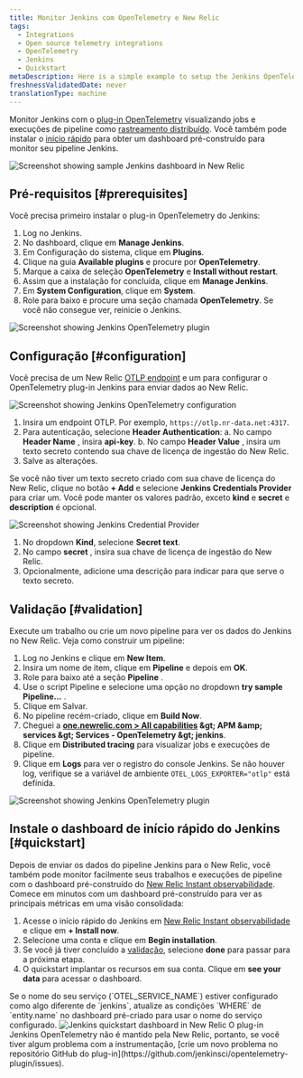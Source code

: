 ```yaml
---
title: Monitor Jenkins com OpenTelemetry e New Relic
tags:
  - Integrations
  - Open source telemetry integrations
  - OpenTelemetry
  - Jenkins
  - Quickstart
metaDescription: Here is a simple example to setup the Jenkins OpenTelemetry plugin to send data to New Relic.
freshnessValidatedDate: never
translationType: machine
---
```


Monitor Jenkins com o [plug-in OpenTelemetry](https://plugins.jenkins.io/opentelemetry) visualizando jobs e execuções de pipeline como [rastreamento distribuído](/docs/distributed-tracing/concepts/introduction-distributed-tracing). Você também pode instalar o [início rápido](https://newrelic.com/instant-observability/jenkins) para obter um dashboard pré-construído para monitor seu pipeline Jenkins.

<img title="Screenshot showing sample Jenkins dashboard in New Relic" alt="Screenshot showing sample Jenkins dashboard in New Relic" src="/images/opentelemetry_screenshot-full_jenkins-05.webp" />

## Pré-requisitos [#prerequisites]

Você precisa primeiro instalar o plug-in OpenTelemetry do Jenkins:

1. Log no Jenkins.
2. No dashboard, clique em <DNT>**Manage Jenkins**</DNT>.
3. Em Configuração do sistema, clique em <DNT>**Plugins**</DNT>.
4. Clique na guia <DNT>**Available plugins**</DNT> e procure por <DNT>**OpenTelemetry**</DNT>.
5. Marque a caixa de seleção <DNT>**OpenTelemetry**</DNT> e <DNT>**Install without restart**</DNT>.
6. Assim que a instalação for concluída, clique em <DNT>**Manage Jenkins**</DNT>.
7. Em <DNT>**System Configuration**</DNT>, clique em <DNT>**System**</DNT>.
8. Role para baixo e procure uma seção chamada <DNT>**OpenTelemetry**</DNT>. Se você não consegue ver, reinicie o Jenkins.

<img title="Screenshot showing Jenkins OpenTelemetry plugin" alt="Screenshot showing Jenkins OpenTelemetry plugin" src="/images/opentelemetry_screenshot-full_jenkins-01.webp" />

## Configuração [#configuration]

Você precisa de um New Relic [OTLP endpoint](/docs/more-integrations/open-source-telemetry-integrations/opentelemetry/opentelemetry-setup/#note-endpoints) e um <InlinePopover type="licenseKey" />para configurar o OpenTelemetry plug-in Jenkins para enviar dados ao New Relic.

<img title="Screenshot showing Jenkins OpenTelemetry configuration" alt="Screenshot showing Jenkins OpenTelemetry configuration" src="/images/opentelemetry_screenshot-full_integrations-jenkins-02.webp" />

1. Insira um endpoint OTLP. Por exemplo, `https://otlp.nr-data.net:4317`.
2. Para autenticação, selecione <DNT>**Header Authentication**</DNT>: a. No campo <DNT>**Header Name**</DNT> , insira <DNT>**api-key**</DNT>. b. No campo <DNT>**Header Value**</DNT> , insira um texto secreto contendo sua chave de licença de ingestão do New Relic.
3. Salve as alterações.

Se você não tiver um texto secreto criado com sua chave de licença do New Relic, clique no botão <DNT>**+ Add**</DNT> e selecione <DNT>**Jenkins Credentials Provider**</DNT> para criar um. Você pode manter os valores padrão, exceto <DNT>**kind**</DNT> e <DNT>**secret**</DNT> e <DNT>**description**</DNT> é opcional.

<img title="Screenshot showing Jenkins Credential Provider" alt="Screenshot showing Jenkins Credential Provider" src="/images/opentelemetry_screenshot-full_integrations-jenkins-03.webp" />

1. No dropdown <DNT>**Kind**</DNT>, selecione <DNT>**Secret text**</DNT>.
2. No campo <DNT>**secret**</DNT> , insira sua chave de licença de ingestão do New Relic.
3. Opcionalmente, adicione uma descrição para indicar para que serve o texto secreto.

## Validação [#validation]

Execute um trabalho ou crie um novo pipeline para ver os dados do Jenkins no New Relic. Veja como construir um pipeline:

1. Log no Jenkins e clique em <DNT>**New Item**</DNT>.
2. Insira um nome de item, clique em <DNT>**Pipeline**</DNT> e depois em <DNT>**OK**</DNT>.
3. Role para baixo até a seção <DNT>**Pipeline**</DNT> .
4. Use o script Pipeline e selecione uma opção no dropdown <DNT>**try sample Pipeline...**</DNT> .
5. Clique em Salvar.
6. No pipeline recém-criado, clique em <DNT>**Build Now**</DNT>.
7. Cheguei a <DNT>**[one.newrelic.com &gt; All capabilities](https://one.newrelic.com/all-capabilities) &amp;gt; APM &amp;amp; services &amp;gt; Services - OpenTelemetry &amp;gt; jenkins**</DNT>.
8. Clique em <DNT>**Distributed tracing**</DNT> para visualizar jobs e execuções de pipeline.
9. Clique em <DNT>**Logs**</DNT> para ver o registro do console Jenkins. Se não houver log, verifique se a variável de ambiente `OTEL_LOGS_EXPORTER="otlp"` está definida.

<img title="Screenshot showing Jenkins OpenTelemetry plugin" alt="Screenshot showing Jenkins OpenTelemetry plugin" src="/images/opentelemetry_screenshot-full_opentelemetry-jenkins-04.webp" />

## Instale o dashboard de início rápido do Jenkins [#quickstart]

Depois de enviar os dados do pipeline Jenkins para o New Relic, você também pode monitor facilmente seus trabalhos e execuções de pipeline com o dashboard pré-construído do [New Relic Instant observabilidade](http://newrelic.com/instant-observability). Comece em minutos com um dashboard pré-construído para ver as principais métricas em uma visão consolidada:

1. Acesse o início rápido do Jenkins em [New Relic Instant observabilidade](https://newrelic.com/instant-observability/jenkins) e clique em <DNT>**+ Install now**</DNT>.
2. Selecione uma conta e clique em <DNT>**Begin installation**</DNT>.
3. Se você já tiver concluído a [validação](#validation), selecione <DNT>**done**</DNT> para passar para a próxima etapa.
4. O quickstart implantar os recursos em sua conta. Clique em <DNT>**see your data**</DNT> para acessar o dashboard.

<Callout variant="important">
  Se o nome do seu serviço (`OTEL_SERVICE_NAME`) estiver configurado como algo diferente de `jenkins`, atualize as condições `WHERE` de `entity.name` no dashboard pré-criado para usar o nome do serviço configurado.
</Callout>

<img title="Jenkins quickstart dashboard in New Relic" alt="Jenkins quickstart dashboard in New Relic" src="/images/opentelemetry_screenshot-full_jenkins-05.webp" />

<Callout variant="important">
  O plug-in Jenkins OpenTelemetry não é mantido pela New Relic, portanto, se você tiver algum problema com a instrumentação, [crie um novo problema no repositório GitHub do plug-in](https://github.com/jenkinsci/opentelemetry-plugin/issues).
</Callout>

<InstallFeedback />